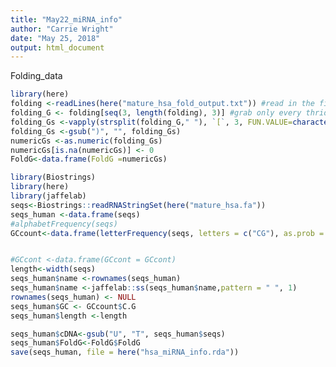 ```yaml
---
title: "May22_miRNA_info"
author: "Carrie Wright"
date: "May 25, 2018"
output: html_document
---
```

Folding_data
```r
library(here)
folding <-readLines(here("mature_hsa_fold_output.txt")) #read in the file from RNA fold
folding_G <- folding[seq(3, length(folding), 3)] #grab only every thrid line
folding_Gs <-vapply(strsplit(folding_G," "), `[`, 3, FUN.VALUE=character(1))
folding_Gs <-gsub(")", "", folding_Gs)
numericGs <-as.numeric(folding_Gs)
numericGs[is.na(numericGs)] <- 0
FoldG<-data.frame(FoldG =numericGs)

```

```r
library(Biostrings)
library(here)
library(jaffelab)
seqs<-Biostrings::readRNAStringSet(here("mature_hsa.fa"))
seqs_human <-data.frame(seqs)
#alphabetFrequency(seqs)
GCcount<-data.frame(letterFrequency(seqs, letters = c("CG"), as.prob = TRUE))


#GCcont <-data.frame(GCcont = GCcont)
length<-width(seqs)
seqs_human$name <-rownames(seqs_human)
seqs_human$name <-jaffelab::ss(seqs_human$name,pattern = " ", 1)
rownames(seqs_human) <- NULL
seqs_human$GC <- GCcount$C.G
seqs_human$length <-length

seqs_human$cDNA<-gsub("U", "T", seqs_human$seqs)
seqs_human$FoldG<-FoldG$FoldG
save(seqs_human, file = here("hsa_miRNA_info.rda"))
```


